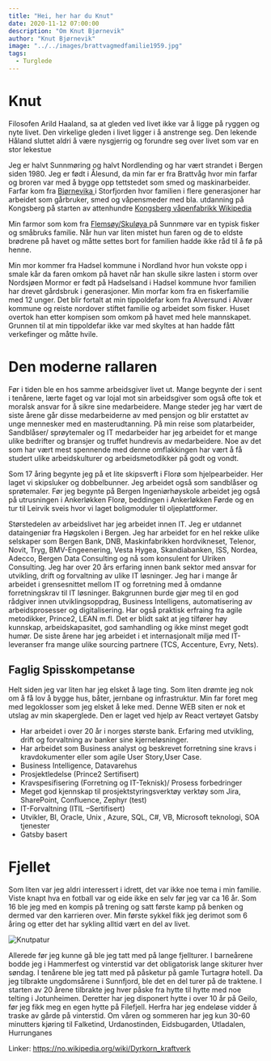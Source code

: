 ```yaml
---
title: "Hei, her har du Knut"
date: 2020-11-12 07:00:00
description: "Om Knut Bjørnevik"
author: "Knut Bjørnevik"
image: "../../images/brattvagmedfamilie1959.jpg"
tags:
  - Turglede
---
```


# Knut #

<p>Filosofen Arild Haaland, sa at gleden ved livet ikke var å ligge på ryggen og nyte livet. 
Den virkelige gleden i livet ligger i å anstrenge seg. Den lekende Håland sluttet aldri å være nysgjerrig og forundre seg over livet som var en stor lekestue</p>

Jeg er halvt Sunnmøring og halvt Nordlending og har vært strandet i Bergen siden 1980. Jeg er født i Ålesund, da min far er fra Brattvåg hvor min farfar og broren var med å bygge opp tettstedet som smed og maskinarbeider.
 Farfar kom fra  <a target="_blank" rel="noopener noreferrer" href="https://slive.no/her-startet-det-industrielle-miljoet-pa-sunnmore/14795?fbclid=IwAR1v3xqLh4JK750eFp2Lrc8IyR2bW5gcjrW4yVhlywnlQJTgrzjF9QGf0_c"> Bjørnevika </a> 
 i Storfjorden hvor familien i flere generasjoner har arbeidet som gårbruker, smed og våpensmeder med bla. utdanning på Kongsberg på starten av attenhundre  <a target="_blank" rel="noopener noreferrer" href= "https://no.wikipedia.org/wiki/Kongsberg_V%C3%A5penfabrikk#Oppstarten_1814"> Kongsberg våpenfabrikk Wikipedia </a>

 Min farmor som kom fra <a target="_blank" rel="noopener noreferrer" href= "https://www.nordoy.net/oyahistorie/">Flemsøy/Skuløya </a> på Sunnmøre var en typisk fisker og småbruks familie. 
 Når hun var liten mistet hun faren og de to eldste brødrene på havet og måtte settes bort for familien hadde ikke råd til å fø på henne.


 Min mor kommer fra Hadsel kommune i Nordland hvor hun vokste opp i smale kår da faren omkom på havet når han skulle sikre lasten i storm over Nordsjøen
 Mormor er født på Hadselsand i Hadsel kommune hvor familien har drevet gårdsbruk i generasjoner. 
 Min morfar kom fra en fiskerfamilie med 12 unger. Det blir fortalt at min tippoldefar kom fra Alversund i Alvær kommune og reiste nordover stiftet familie og arbeidet som fisker. Huset overtok han etter kompisen som omkom på havet med hele mannskapet. Grunnen til at min tippoldefar ikke var med skyltes at han hadde fått verkefinger og måtte hvile.


<h1>Den moderne rallaren </h1>
Før i tiden ble en hos samme arbeidsgiver livet ut. Mange begynte der i sent i tenårene, lærte faget og var lojal mot sin arbeidsgiver som også ofte tok et moralsk ansvar for å sikre sine medarbeidere. Mange steder jeg har vært de siste årene går disse medarbeiderne av med pensjon og blir erstattet av unge mennesker med en masterudtanning. 
 På min reise som platarbeider, Sandblåser/ sprøytemaler og IT medarbeider har jeg arbeidet for et mange ulike bedrifter og bransjer og truffet hundrevis av medarbeidere. Noe av det som har vært mest spennende med denne omflakkingen har vært å få studert ulike arbeidskulturer og arbeidsmetodikker på godt og vondt.
 

Som 17 åring begynte jeg på et lite skipsverft i Florø som hjelpearbeider. Her laget vi skipsluker og dobbelbunner. Jeg arbeidet også som sandblåser og sprøtemaler.  Før jeg begynte på Bergen Ingeniørhøyskole arbeidet jeg også på utrusningen i Ankerløkken Florø, beddingen i Ankerløkken Førde og en tur til Leirvik sveis hvor vi laget boligmoduler til oljeplattformer.


Størstedelen av arbeidslivet har jeg arbeidet innen IT. Jeg  er utdannet dataingeniør fra Høgskolen i Bergen. Jeg har arbeidet for en hel rekke ulike selskaper som Bergen Bank, DNB, Maskinfabrikken hordvikneset, Telenor, Novit, Tryg, BMV-Engeenering, 
Vesta Hygea, Skandiabanken, ISS, Nordea, Adecco, Bergen Data Consulting og nå som konsulent for Ulriken Consulting. 
Jeg har over 20 års erfaring innen bank sektor med ansvar for utvikling, drift og forvaltning av ulike IT løsninger. Jeg har i mange år arbeidet i grensesnittet mellom IT og forretning med å omdanne forretningskrav til IT løsninger. 
Bakgrunnen burde gjør meg til en god rådgiver innen utviklingsoppdrag, Business Intelligens, automatisering av arbeidsprosesser og digitalisering. 
Har også praktisk erfraing fra agile metodikker, Prince2, LEAN m.fl. 
Det er blidt sakt at jeg tilfører høy kunnskap, arbeidskapasitet, god samhandling og ikke minst meget godt humør. 
De siste årene har jeg arbeidet i et internasjonalt miljø med IT-leveranser fra mange ulike sourcing partnere (TCS, Accenture, Evry, Nets). 

<h2>Faglig Spisskompetanse</h2>
Helt siden jeg var liten har jeg elsket å lage ting. Som liten drømte jeg nok om å få lov å bygge hus, båter, jernbane og infrastruktur. Min far foret meg med legoklosser som jeg elsket å leke med. Denne WEB siten er nok et utslag av min skaperglede. Den er laget ved hjelp av React vertøyet Gatsby

<ul>
  <li>Har arbeidet i over 20 år i norges største bank. Erfaring med  utvikling, drift og forvaltning av banker sine kjerneløsninger.</li>
  <li>Har arbeidet som Business analyst og beskrevet forretning sine kravs i kravdokumenter eller som agile User Story,User Case.</li>
  <li>Business Intelligence, Datavarehus  </li>
  <li>Prosjektledelse (Prince2 Sertifisert)</li>
  <li>Kravspesifisering (Forretning og IT-Teknisk)/ Prosess forbedringer </li>
  <li>Meget god kjennskap til prosjektstyringsverktøy verktøy som Jira, SharePoint, Confluence, Zephyr (test)</li>
  <li>IT-Forvaltning (ITIL –Sertifisert)</li>
  <li>Utvikler, BI, Oracle, Unix , Azure, SQL, C#, VB, Microsoft teknologi, SOA tjenester </li>
  <li>Gatsby basert </li>
 </ul>

  <h1>Fjellet</h1>
 Som liten var jeg aldri interessert i idrett, det var ikke noe tema i min familie. Viste knapt hva en fotball var og eide ikke en selv før jeg var ca 16 år. Som 16 ble jeg med en kompis på trening og satt første kamp på benken og dermed var den karrieren over. Min første sykkel fikk jeg derimot som 6 åring og etter det har sykling alltid vært en del av livet.

![Knutpatur](../../images/PaaTurmedforeldre.jpg)

 Allerede før jeg kunne gå ble jeg tatt med på lange fjellturer. I barneårene bodde jeg i Hammerfest og vinterstid var det obligatorisk lange skiturer hver søndag. I tenårene ble jeg tatt med på påsketur på gamle Turtagrø hotell.  Da jeg tilbrakte ungdomsårene i Sunnfjord, ble det en del turer på de traktene.   I starten av 20 årene tilbrakte jeg hver påske fra hytte til hytte med noe telting i Jotunheimen.  Deretter har jeg disponert hytte i over 10 år på Geilo, før jeg fikk meg en egen hytte på Filefjell. Herfra har jeg endeløse vidder å traske av gårde på vinterstid. Om våren og sommeren har jeg kun 30-60 minutters kjøring til Falketind, Urdanostinden, Eidsbugarden, Utladalen, Hurrunganes


Linker: https://no.wikipedia.org/wiki/Dyrkorn_kraftverk